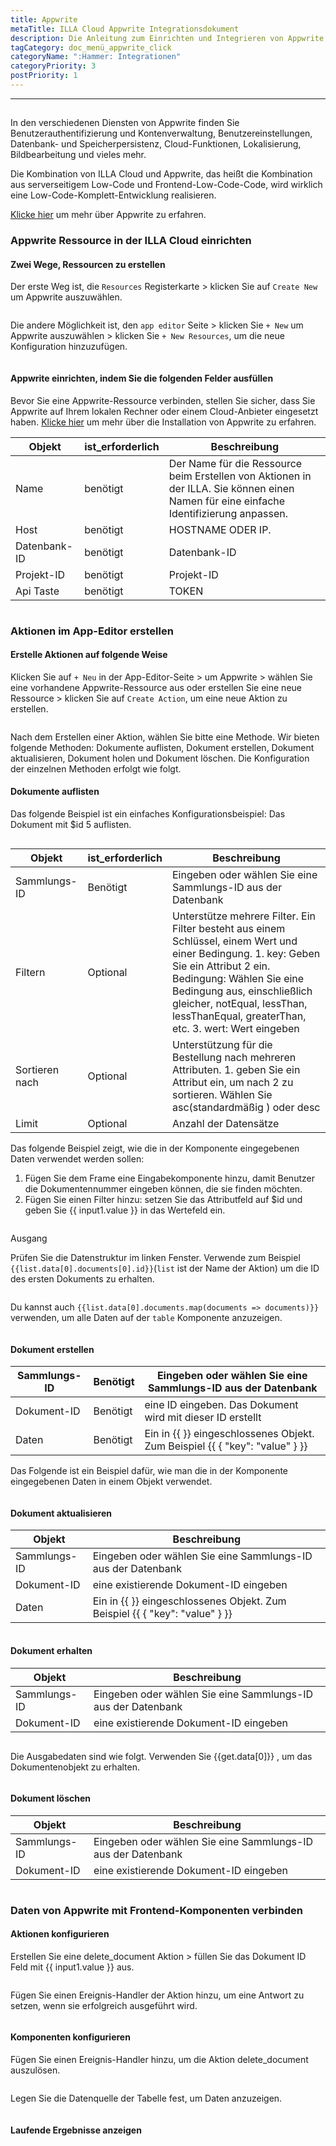 ```yaml
---
title: Appwrite
metaTitle: ILLA Cloud Appwrite Integrationsdokument
description: Die Anleitung zum Einrichten und Integrieren von Appwrite in ILLA Cloud
tagCategory: doc_menü_appwrite_click
categoryName: ":Hammer: Integrationen"
categoryPriority: 3
postPriority: 1
---
```


* * *

## <Heading hidden>Appwrite Datenbank</Heading>

In den verschiedenen Diensten von Appwrite finden Sie Benutzerauthentifizierung und Kontenverwaltung, Benutzereinstellungen, Datenbank- und Speicherpersistenz, Cloud-Funktionen, Lokalisierung, Bildbearbeitung und vieles mehr. 

Die Kombination von ILLA Cloud und Appwrite, das heißt die Kombination aus serverseitigem Low-Code und Frontend-Low-Code-Code, wird wirklich eine Low-Code-Komplett-Entwicklung realisieren.

[Klicke hier](https://appwrite.io/) um mehr über Appwrite zu erfahren.

### Appwrite Ressource in der ILLA Cloud einrichten

#### Zwei Wege, Ressourcen zu erstellen

Der erste Weg ist, die `Resources` Registerkarte > klicken Sie auf `Create New` um Appwrite auszuwählen. 

<img src='https://cdn.illacloud.com/official-website/img/docs/assemble/appwrite1.png' alt="" />

Die andere Möglichkeit ist, den `app editor` Seite > klicken Sie `+ New` um Appwrite auszuwählen > klicken Sie `+ New Resources`, um die neue Konfiguration hinzuzufügen. 

<img src='https://cdn.illacloud.com/official-website/img/docs/assemble/appwrite2.png' alt="" />

#### Appwrite einrichten, indem Sie die folgenden Felder ausfüllen

Bevor Sie eine Appwrite-Ressource verbinden, stellen Sie sicher, dass Sie Appwrite auf Ihrem lokalen Rechner oder einem Cloud-Anbieter eingesetzt haben. [Klicke hier](https://appwrite.io/docs/installation) um mehr über die Installation von Appwrite zu erfahren. 

| Objekt       | ist_erforderlich | Beschreibung                                                                                                                            |
| ------------ | ---------------- | --------------------------------------------------------------------------------------------------------------------------------------- |
| Name         | benötigt         | Der Name für die Ressource beim Erstellen von Aktionen in der ILLA. Sie können einen Namen für eine einfache Identifizierung anpassen.  |
| Host         | benötigt         | HOSTNAME ODER IP.                                                                                                                       |
| Datenbank-ID | benötigt         | Datenbank-ID                                                                                                                            |
| Projekt-ID   | benötigt         | Projekt-ID                                                                                                                              |
| Api Taste    | benötigt         | TOKEN                                                                                                                                   |

<img src='https://cdn.illacloud.com/official-website/img/docs/assemble/appwrite3.png' alt="" />

### Aktionen im App-Editor erstellen

#### Erstelle Aktionen auf folgende Weise

Klicken Sie auf `+ Neu` in der App-Editor-Seite > um Appwrite > wählen Sie eine vorhandene Appwrite-Ressource aus oder erstellen Sie eine neue Ressource > klicken Sie auf `Create Action`, um eine neue Aktion zu erstellen. 

<img src='https://cdn.illacloud.com/official-website/img/docs/assemble/appwrite4.png' alt="" />

Nach dem Erstellen einer Aktion, wählen Sie bitte eine Methode. Wir bieten folgende Methoden: Dokumente auflisten, Dokument erstellen, Dokument aktualisieren, Dokument holen und Dokument löschen. Die Konfiguration der einzelnen Methoden erfolgt wie folgt. 

#### Dokumente auflisten

Das folgende Beispiel ist ein einfaches Konfigurationsbeispiel: Das Dokument mit $id 5 auflisten. 

<img src='https://cdn.illacloud.com/official-website/img/docs/assemble/appwrite5.png' alt="" />

| Objekt         | ist_erforderlich | Beschreibung                                                                                                                                                                                                                                                                             |
| -------------- | ---------------- | ---------------------------------------------------------------------------------------------------------------------------------------------------------------------------------------------------------------------------------------------------------------------------------------- |
| Sammlungs-ID   | Benötigt         | Eingeben oder wählen Sie eine Sammlungs-ID aus der Datenbank                                                                                                                                                                                                                             |
| Filtern        | Optional         | Unterstütze mehrere Filter. Ein Filter besteht aus einem Schlüssel, einem Wert und einer Bedingung. 1. key: Geben Sie ein Attribut 2 ein. Bedingung: Wählen Sie eine Bedingung aus, einschließlich gleicher, notEqual, lessThan, lessThanEqual, greaterThan, etc. 3. wert: Wert eingeben |
| Sortieren nach | Optional         | Unterstützung für die Bestellung nach mehreren Attributen. 1. geben Sie ein Attribut ein, um nach 2 zu sortieren. Wählen Sie asc(standardmäßig ) oder desc                                                                                                                               |
| Limit          | Optional         | Anzahl der Datensätze                                                                                                                                                                                                                                                                    |

Das folgende Beispiel zeigt, wie die in der Komponente eingegebenen Daten verwendet werden sollen:

1.  Fügen Sie dem Frame eine Eingabekomponente hinzu, damit Benutzer die Dokumentennummer eingeben können, die sie finden möchten.  
2.  Fügen Sie einen Filter hinzu: setzen Sie das Attributfeld auf $id und geben Sie {{ input1.value }} in das Wertefeld ein. 

<img src='https://cdn.illacloud.com/official-website/img/docs/assemble/appwrite6.png' alt="" />

Ausgang

Prüfen Sie die Datenstruktur im linken Fenster. Verwende zum Beispiel `{{list.data[0].documents[0].id}}`(`list` ist der Name der Aktion) um die ID des ersten Dokuments zu erhalten. 

<img src='https://cdn.illacloud.com/official-website/img/docs/assemble/appwrite7.png' alt="" />

Du kannst auch `{{list.data[0].documents.map(documents => documents)}}` verwenden, um alle Daten auf der `table` Komponente anzuzeigen. 

<img src='https://cdn.illacloud.com/official-website/img/docs/assemble/appwrite8.png' alt="" />

#### Dokument erstellen

| Sammlungs-ID | Benötigt | Eingeben oder wählen Sie eine Sammlungs-ID aus der Datenbank                |
| ------------ | -------- | --------------------------------------------------------------------------- |
| Dokument-ID  | Benötigt | eine ID eingeben. Das Dokument wird mit dieser ID erstellt                  |
| Daten        | Benötigt | Ein in {{ }} eingeschlossenes Objekt. Zum Beispiel {{ { "key": "value" } }} |

Das Folgende ist ein Beispiel dafür, wie man die in der Komponente eingegebenen Daten in einem Objekt verwendet. 

<img src='https://cdn.illacloud.com/official-website/img/docs/assemble/appwrite9.png' alt="" />

#### Dokument aktualisieren

| Objekt       | Beschreibung                                                                |
| ------------ | --------------------------------------------------------------------------- |
| Sammlungs-ID | Eingeben oder wählen Sie eine Sammlungs-ID aus der Datenbank                |
| Dokument-ID  | eine existierende Dokument-ID eingeben                                      |
| Daten        | Ein in {{ }} eingeschlossenes Objekt. Zum Beispiel {{ { "key": "value" } }} |

<img src='https://cdn.illacloud.com/official-website/img/docs/assemble/appwrite10.png' alt="" />

#### Dokument erhalten

| Objekt       | Beschreibung                                                 |
| ------------ | ------------------------------------------------------------ |
| Sammlungs-ID | Eingeben oder wählen Sie eine Sammlungs-ID aus der Datenbank |
| Dokument-ID  | eine existierende Dokument-ID eingeben                       |

<img src='https://cdn.illacloud.com/official-website/img/docs/assemble/appwrite11.png' alt="" />

Die Ausgabedaten sind wie folgt. Verwenden Sie {{get.data[0]}} , um das Dokumentenobjekt zu erhalten.

<img src='https://cdn.illacloud.com/official-website/img/docs/assemble/appwrite12.png' alt="" />

#### Dokument löschen

| Objekt       | Beschreibung                                                 |
| ------------ | ------------------------------------------------------------ |
| Sammlungs-ID | Eingeben oder wählen Sie eine Sammlungs-ID aus der Datenbank |
| Dokument-ID  | eine existierende Dokument-ID eingeben                       |

<img src='https://cdn.illacloud.com/official-website/img/docs/assemble/appwrite13.png' alt="" />

### Daten von Appwrite mit Frontend-Komponenten verbinden

#### Aktionen konfigurieren

Erstellen Sie eine delete_document Aktion > füllen Sie das Dokument ID Feld mit {{ input1.value }} aus. 

<img src='https://cdn.illacloud.com/official-website/img/docs/assemble/appwrite14.png' alt="" />

Fügen Sie einen Ereignis-Handler der Aktion hinzu, um eine Antwort zu setzen, wenn sie erfolgreich ausgeführt wird. 

<img src='https://cdn.illacloud.com/official-website/img/docs/assemble/appwrite15.png' alt="" />

#### Komponenten konfigurieren

Fügen Sie einen Ereignis-Handler hinzu, um die Aktion delete_document auszulösen. 

<img src='https://cdn.illacloud.com/official-website/img/docs/assemble/appwrite16.png' alt="" />

Legen Sie die Datenquelle der Tabelle fest, um Daten anzuzeigen. 

<img src='https://cdn.illacloud.com/official-website/img/docs/assemble/appwrite17.png' alt="" />

#### Laufende Ergebnisse anzeigen

<img src='https://cdn.illacloud.com/official-website/img/docs/assemble/appwrite18.gif' alt="" />
